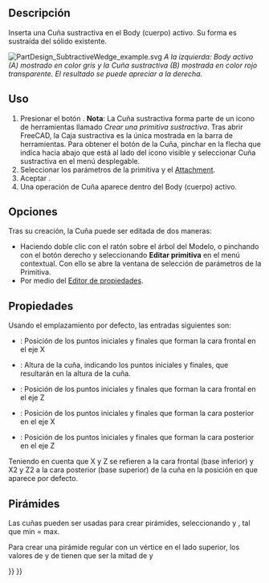 <languages/>

<div class="mw-translate-fuzzy">
{{Docnav/es
|[[PartDesign_SubtractiveTorus/es|Toro sustractivo]]
|[[PartDesign_Mirrored|Mirrored]]
|[[PartDesign_Workbench/es|PartDesign]]
|IconL=PartDesign_SubtractiveTorus.svg
|IconR=PartDesign_Mirrored.svg
|IconC=Workbench_PartDesign.svg
}}
</div>

<div class="mw-translate-fuzzy">
{{GuiCommand/es
|Name=PartDesign SubtractiveWedge
|Name/es=PartDesign Cuña Sustractiva
|MenuLocation=Part Design → Crear una primitiva sustractiva → Cuña sustractiva
|Workbenches=[[PartDesign_Workbench/es|PartDesign]]
|Version=0.17
|SeeAlso=[[PartDesign_CompPrimitiveSubtractive/es|Crear una Primitiva sustractiva]], [[PartDesign_AdditiveWedge/es|Cuña aditiva]]
}}
</div>

<span id="Description"></span>
==Descripción==

Inserta una Cuña sustractiva en el Body (cuerpo) activo. Su forma es sustraída del sólido existente.

[[File:PartDesign_SubtractiveWedge_example.svg|none]]
''A la izquierda: Body activo (A) mostrado en color gris y la Cuña sustractiva (B) mostrada en color rojo transparente. El resultado se puede apreciar a la derecha.''

<span id="Usage"></span>
==Uso==

<div class="mw-translate-fuzzy">
# Presionar el botón {{KEY|[[Image:PartDesign SubtractiveWedge.svg|24px]] '''Cuña Sustractiva'''}} . '''Nota''': La Cuña sustractiva forma parte de un icono de herramientas llamado ''Crear una primitiva sustractiva''. Tras abrir FreeCAD, la Caja sustractiva es la única mostrada en la barra de herramientas. Para obtener el botón de la Cuña, pinchar en la flecha que indica hacia abajo que está al lado del icono visible y seleccionar Cuña sustractiva en el menú desplegable.
# Seleccionar los parámetros de la primitiva y el [[Part_EditAttachment|Attachment]].
# Aceptar {{KEY|OK}}.
# Una operación de Cuña aparece dentro del Body (cuerpo) activo.
</div>

<span id="Options"></span>
==Opciones==

Tras su creación, la Cuña puede ser editada de dos maneras:
* Haciendo doble clic con el ratón sobre el árbol del Modelo, o pinchando con el botón derecho y seleccionando '''Editar primitiva''' en el menú contextual. Con ello se abre la ventana de selección de parámetros de la Primitiva.
* Por medio del  [[Property_editor/es|Editor de propiedades]].

<span id="Properties"></span>
==Propiedades==

Usando el emplazamiento por defecto, las entradas siguientes son:
*{{PropertyData/es|X min/max}} : Posición de los puntos  iniciales y finales que forman la cara frontal en el eje X
*{{PropertyData/es|Y min/max}}: Altura de la cuña, indicando los puntos iniciales y finales, que resultarán en la altura de la cuña.
*{{PropertyData/es|Z min/max}} : Posición de los puntos iniciales y finales que forman la cara frontal en el eje Z
*{{PropertyData/es|X2 min/max}} : Posición de los puntos  iniciales y finales que forman la cara posterior en el eje X
*{{PropertyData|Z2 min/max}} : Posición de los puntos iniciales y finales que forman la cara posterior en el eje Z

Teniendo en cuenta que X y Z se refieren a la cara frontal  (base inferior) y X2 y Z2 a la cara posterior (base superior) de la cuña en la posición en que aparece por defecto.

<span id="Pyramids"></span>
==Pirámides==

Las cuñas pueden ser usadas para crear pirámides, seleccionando {{PropertyData/es|X2 min/max}}  y   {{PropertyData/es|Z2 min/max}} , tal que min = max.

Para crear una pirámide regular con un vértice en el lado superior, los valores de {{PropertyData/es|X2 min/max}} y de {{PropertyData/es|Z2 min/max}} tienen que ser la mitad de {{PropertyData/es|X max}} y {{PropertyData/es|Z max}}


<div class="mw-translate-fuzzy">
{{Docnav/es
|[[PartDesign_SubtractiveTorus/es|Toro sustractivo]]
|[[PartDesign_Mirrored|Mirrored]]
|[[PartDesign_Workbench/es|PartDesign]]
|IconL=PartDesign_SubtractiveTorus.svg
|IconR=PartDesign_Mirrored.svg
|IconC=Workbench_PartDesign.svg
}}
</div>

{{PartDesign_Tools_navi{{#translation:}}}}
{{Userdocnavi{{#translation:}}}}